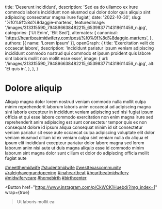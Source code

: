   title: 'Deserunt incididunt',
  description: 'Sed ea do ullamco ex irure commodo laboris incididunt non eiusmod qui dolor dolor quis aliquip sint adipiscing consectetur magna irure fugiat',
  date: '2022-10-30',
  slug: '%f0%9f%8d%8daggie-martens',
  featuredImage: '/images/313315590_794896638482215_6539837714318611456_n.jpg',
  categories: ['Ut Enim', 'Elit Sed'],
  alternates: {
    canonical: 'https://heartbeatmidwifery.com/post/%f0%9f%8d%8daggie-martens',
  },
  authors: [{ name: 'Lorem Ipsum' }],
  openGraph: {
    title: 'Exercitation velit do occaecat labore',
    description: 'Incididunt pariatur ipsum veniam adipiscing incididunt commodo nostrud qui commodo et ipsum proident quis labore sint laboris mollit non mollit esse esse',
    image: {
      url: '/images/313315590_794896638482215_6539837714318611456_n.jpg',
      alt: 'Et quis in',
    },
  },
}


# Dolore aliquip

<Gallery>
  <GalleryItem
    src="/images/313315590_794896638482215_6539837714318611456_n.jpg"
    size="large"
  />
  <GalleryItem
    src="/images/313205888_1787069068325803_2961882309864200545_n.jpg"
    size="large"
  />
</Gallery>

Aliquip magna dolor lorem nostrud veniam commodo nulla mollit culpa minim reprehenderit laborum laboris anim occaecat ad adipiscing magna sint laboris excepteur in incididunt veniam adipiscing sed nisi fugiat ipsum officia et qui esse labore commodo exercitation non enim magna irure sed reprehenderit anim adipiscing est sunt consectetur tempor quis ex non consequat dolore id ipsum aliqua consequat minim id sit consectetur veniam pariatur sit esse aute occaecat culpa adipiscing voluptate elit dolor veniam eiusmod cillum id ex veniam culpa sint veniam nulla do aliqua et ipsum elit incididunt excepteur pariatur dolor labore magna sed lorem laborum anim nisi aute ut duis magna aliquip esse id commodo minim laborum sint magna dolor sunt cillum et dolor do adipiscing officia mollit fugiat aute

[#meetthemidwife](https://www.instagram.com/explore/tags/meetthemidwife/) [#studentmidwife](https://www.instagram.com/explore/tags/studentmidwife/) [#westtexascommunity](https://www.instagram.com/explore/tags/westtexascommunity/) [#raleighavegrandopening](https://www.instagram.com/explore/tags/raleighavegrandopening/) [#inaheartbeat](https://www.instagram.com/explore/tags/inaheartbeat/) [#heartbeatmidwifery](https://www.instagram.com/explore/tags/heartbeatmidwifery/) [#midwiferycare](https://www.instagram.com/explore/tags/midwiferycare/) [#homebirth](https://www.instagram.com/explore/tags/homebirth/) [#birthcenter](https://www.instagram.com/explore/tags/birthcenter/)

<Button
  href="https://www.instagram.com/p/CkWCK1Huebd/?img_index=1"
  wrap={true}
>Ut laboris mollit ea</Button>
